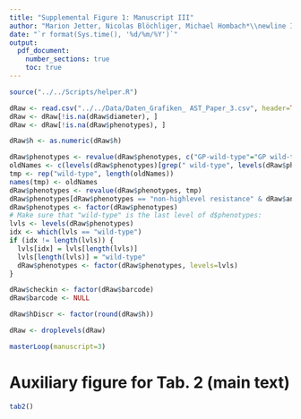 ```yaml
---
title: "Supplemental Figure 1: Manuscript III"
author: "Marion Jetter, Nicolas Blöchliger, Michael Hombach*\\newline Institute of Medical Microbiology, University of Zurich, Gloriastrasse 30/32, 8006 Zürich, Switzerland"
date: "`r format(Sys.time(), '%d/%m/%Y')`"
output:
  pdf_document:
    number_sections: true
    toc: true
---
```



```r
source("../../Scripts/helper.R")
```



```r
dRaw <- read.csv("../../Data/Daten_Grafiken_ AST_Paper_3.csv", header=TRUE, sep=';', na.strings='') %>% rename("6"=X6h, "8"=X8h, "12"=X12h, "18"=X18h, antibiotic=atb_acronim) %>% gather('h', 'diameter', 4:7)
dRaw <- dRaw[!is.na(dRaw$diameter), ]
dRaw <- dRaw[!is.na(dRaw$phenotypes), ]

dRaw$h <- as.numeric(dRaw$h)

dRaw$phenotypes <- revalue(dRaw$phenotypes, c("GP-wild-type"="GP wild-type"))
oldNames <- c(levels(dRaw$phenotypes)[grep(" wild-type", levels(dRaw$phenotypes))])
tmp <- rep("wild-type", length(oldNames))
names(tmp) <- oldNames
dRaw$phenotypes <- revalue(dRaw$phenotypes, tmp)
dRaw$phenotypes[dRaw$phenotypes == "non-highlevel resistance" & dRaw$antibiotic %in% c("Gentamicine", "Gentamicin")] = "wild-type"
dRaw$phenotypes <- factor(dRaw$phenotypes)
# Make sure that "wild-type" is the last level of d$phenotypes:
lvls <- levels(dRaw$phenotypes)
idx <- which(lvls == "wild-type")
if (idx != length(lvls)) {
  lvls[idx] = lvls[length(lvls)]
  lvls[length(lvls)] = "wild-type"
  dRaw$phenotypes <- factor(dRaw$phenotypes, levels=lvls)
}

dRaw$checkin <- factor(dRaw$barcode)
dRaw$barcode <- NULL

dRaw$hDiscr <- factor(round(dRaw$h))

dRaw <- droplevels(dRaw)
```


```r
masterLoop(manuscript=3)
```

# Auxiliary figure for Tab. 2 (main text)

```r
tab2()
```